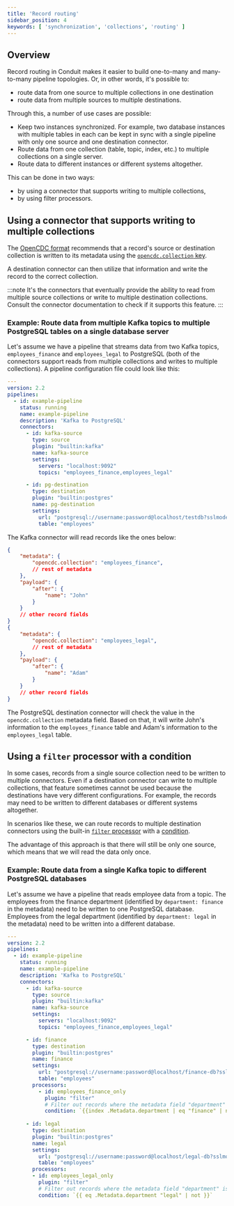 ```yaml
---
title: 'Record routing'
sidebar_position: 4
keywords: [ 'synchronization', 'collections', 'routing' ]
---
```


## Overview

Record routing in Conduit makes it easier to build one-to-many and many-to-many
pipeline topologies. Or, in other words, it's possible to:

* route data from one source to multiple collections in one destination
* route data from multiple sources to multiple destinations.

Through this, a number of use cases are possible:

* Keep two instances synchronized. For example, two database instances with
  multiple tables in each can be kept in sync with a single pipeline with only
  one source and one destination connector.
* Route data from one collection (table, topic, index, etc.) to multiple
  collections on a single server.
* Route data to different instances or different systems altogether.

This can be done in two ways:

* by using a connector that supports writing to multiple collections,
* by using filter processors.

## Using a connector that supports writing to multiple collections

The [OpenCDC format](/docs/features/opencdc-record) recommends that a record's
source or destination collection is written to its metadata using
the [`opencdc.collection` key](/docs/features/opencdc-record#opencdccollection).

A destination connector can then utilize that information and write the record
to the correct collection.

:::note
It's the connectors that eventually provide the ability to read from multiple
source collections or write to multiple destination collections. Consult the
connector documentation to check if it supports this feature.
:::

### Example: Route data from multiple Kafka topics to multiple PostgreSQL tables on a single database server

Let's assume we have a pipeline that streams data from two Kafka
topics, `employees_finance` and `employees_legal` to PostgreSQL (both of the
connectors support reads from multiple collections and writes to multiple
collections). A pipeline configuration file could look like this:

```yaml
---
version: 2.2
pipelines:
  - id: example-pipeline
    status: running
    name: example-pipeline
    description: 'Kafka to PostgreSQL'
    connectors:
      - id: kafka-source
        type: source
        plugin: "builtin:kafka"
        name: kafka-source
        settings:
          servers: "localhost:9092"
          topics: "employees_finance,employees_legal"

      - id: pg-destination
        type: destination
        plugin: "builtin:postgres"
        name: pg-destination
        settings:
          url: "postgresql://username:password@localhost/testdb?sslmode=disable"
          table: "employees"
```

The Kafka connector will read records like the ones below:

```json lines
{
    "metadata": {
        "opencdc.collection": "employees_finance",
        // rest of metadata
    },
    "payload": {
        "after": {
            "name": "John"
        }
    }
    // other record fields
}
{
    "metadata": {
        "opencdc.collection": "employees_legal",
        // rest of metadata
    },
    "payload": {
        "after": {
            "name": "Adam"
        }
    }
    // other record fields
}
```

The PostgreSQL destination connector will check the value in
the `opencdc.collection` metadata field. Based on that, it will write John's
information to the `employees_finance` table and Adam's information to
the `employees_legal` table.

## Using a `filter` processor with a condition

In some cases, records from a single source collection need to be written to
multiple connectors. Even if a destination connector can write to multiple
collections, that feature sometimes cannot be used because the destinations have
very different configurations. For example, the records may need to be written
to different databases or different systems altogether.

In scenarios like these, we can route records to multiple destination connectors
using the built-in [`filter` processor](/docs/processors/builtin/filter) with
a [condition](/docs/processors/conditions/).

The advantage of this approach is that there will still be only one source,
which means that we will read the data only once.

### Example: Route data from a single Kafka topic to different PostgreSQL databases

Let's assume we have a pipeline that reads employee data from a topic. The
employees from the finance department (identified by `department: finance` in
the metadata) need to be written to one PostgreSQL database. Employees from the
legal department (identified by `department: legal` in the metadata) need to be
written into a different database.

```yaml
---
version: 2.2
pipelines:
  - id: example-pipeline
    status: running
    name: example-pipeline
    description: 'Kafka to PostgreSQL'
    connectors:
      - id: kafka-source
        type: source
        plugin: "builtin:kafka"
        name: kafka-source
        settings:
          servers: "localhost:9092"
          topics: "employees_finance,employees_legal"

      - id: finance
        type: destination
        plugin: "builtin:postgres"
        name: finance
        settings:
          url: "postgresql://username:password@localhost/finance-db?sslmode=disable"
          table: "employees"
        processors:
          - id: employees_finance_only
            plugin: "filter"
            # Filter out records where the metadata field "department" is NOT set to "finance".
            condition: `{{index .Metadata.department | eq "finance" | not}}`
     
      - id: legal
        type: destination
        plugin: "builtin:postgres"
        name: legal
        settings:
          url: "postgresql://username:password@localhost/legal-db?sslmode=disable"
          table: "employees"
        processors:
        - id: employees_legal_only
          plugin: "filter"
          # Filter out records where the metadata field "department" is NOT set to "legal".
          condition: `{{ eq .Metadata.department "legal" | not }}`
```
